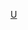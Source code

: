 {{Userbox
  |border-c = #aaaa00
  |border-s = 1
  |id-c     = #fff
  |id-s     = 10
  |id-fc    = #00545b
  |info-c   = #00545b
  |info-s   = 9
  |info-fc  = white
  |id       = [[File:ESET antivir logo.png|55px]]
  |info     = 該用戶使用'''[[ESET NOD32|<span style="color: white">ESET NOD32]]</span>'''防病毒软件。
  |nocat = {{{nocat|}}}
  |usercategory = 使用ESET NOD32的维基人
}}
<noinclude>[[category:软件用户框模板|U]]</noinclude>